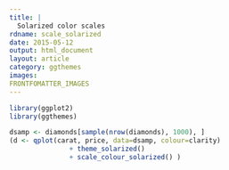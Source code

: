 ```yaml
---
title: |
  Solarized color scales
rdname: scale_solarized
date: 2015-05-12
output: html_document
layout: article
category: ggthemes
images:
FRONTFOMATTER_IMAGES
---
```


```r
library(ggplot2)
library(ggthemes)
```

```r

dsamp <- diamonds[sample(nrow(diamonds), 1000), ]
(d <- qplot(carat, price, data=dsamp, colour=clarity)
               + theme_solarized()
               + scale_colour_solarized() )



```